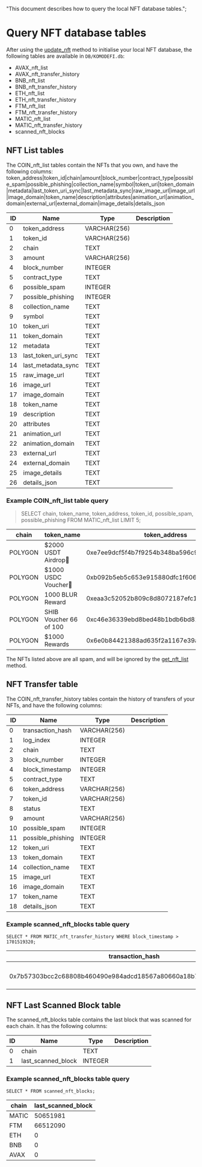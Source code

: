   "This document describes how to query the local NFT database tables.";

# Query NFT database tables

After using the [update\_nft](/atomicdex/api/v20-dev/non_fungible_tokens/update_nft/#update-nft) method to initialise your local NFT database,
the following tables are available in `DB/KOMODEFI.db`:

*   AVAX\_nft\_list
*   AVAX\_nft\_transfer\_history
*   BNB\_nft\_list
*   BNB\_nft\_transfer\_history
*   ETH\_nft\_list
*   ETH\_nft\_transfer\_history
*   FTM\_nft\_list
*   FTM\_nft\_transfer\_history
*   MATIC\_nft\_list
*   MATIC\_nft\_transfer\_history
*   scanned\_nft\_blocks

## NFT List tables

The COIN\_nft\_list tables contain the NFTs that you own, and have the following columns:
token\_address|token\_id|chain|amount|block\_number|contract\_type|possible\_spam|possible\_phishing|collection\_name|symbol|token\_uri|token\_domain|metadata|last\_token\_uri\_sync|last\_metadata\_sync|raw\_image\_url|image\_url|image\_domain|token\_name|description|attributes|animation\_url|animation\_domain|external\_url|external\_domain|image\_details|details\_json

| ID | Name                   | Type         | Description |
| -- | ---------------------- | ------------ | ----------- |
| 0  | token\_address         | VARCHAR(256) |             |
| 1  | token\_id              | VARCHAR(256) |             |
| 2  | chain                  | TEXT         |             |
| 3  | amount                 | VARCHAR(256) |             |
| 4  | block\_number          | INTEGER      |             |
| 5  | contract\_type         | TEXT         |             |
| 6  | possible\_spam         | INTEGER      |             |
| 7  | possible\_phishing     | INTEGER      |             |
| 8  | collection\_name       | TEXT         |             |
| 9  | symbol                 | TEXT         |             |
| 10 | token\_uri             | TEXT         |             |
| 11 | token\_domain          | TEXT         |             |
| 12 | metadata               | TEXT         |             |
| 13 | last\_token\_uri\_sync | TEXT         |             |
| 14 | last\_metadata\_sync   | TEXT         |             |
| 15 | raw\_image\_url        | TEXT         |             |
| 16 | image\_url             | TEXT         |             |
| 17 | image\_domain          | TEXT         |             |
| 18 | token\_name            | TEXT         |             |
| 19 | description            | TEXT         |             |
| 20 | attributes             | TEXT         |             |
| 21 | animation\_url         | TEXT         |             |
| 22 | animation\_domain      | TEXT         |             |
| 23 | external\_url          | TEXT         |             |
| 24 | external\_domain       | TEXT         |             |
| 25 | image\_details         | TEXT         |             |
| 26 | details\_json          | TEXT         |             |

### Example COIN\_nft\_list table query

> SELECT chain, token\_name, token\_address, token\_id, possible\_spam, possible\_phishing FROM MATIC\_nft\_list LIMIT 5;

| chain   | token\_name            | token\_address                             | token\_id | possible\_spam | possible\_phishing |
| ------- | ---------------------- | ------------------------------------------ | --------- | -------------- | ------------------ |
| POLYGON | $2000 USDT Airdrop🎁   | 0xe7ee9dcf5f4b7f9254b348ba596c9fb9121f77e7 | 1         | 1              | 0                  |
| POLYGON | $1000 USDC Voucher🎁   | 0xb092b5eb5c653e915880dfc1f606be2ffe6fae8c | 1         | 1              | 0                  |
| POLYGON | 1000 BLUR Reward       | 0xeaa3c52052b809c8d8072187efc134def2dd5b13 | 0         | 1              | 0                  |
| POLYGON | SHIB Voucher 66 of 100 | 0xc46e36339ebd8bed48b1bdb6bd815e4b72103949 | 0         | 1              | 0                  |
| POLYGON | $1000 Rewards          | 0x6e0b84421388ad635f2a1167e39aff2dc742da2a | 0         | 1              | 0                  |

The NFTs listed above are all spam, and will be ignored by the [get\_nft\_list](/atomicdex/api/v20-dev/non_fungible_tokens/get_nft_list/) method.

## NFT Transfer table

The COIN\_nft\_transfer\_history tables contain the history of transfers of your NFTs, and have the following columns:

| ID | Name               | Type         | Description |
| -- | ------------------ | ------------ | ----------- |
| 0  | transaction\_hash  | VARCHAR(256) |             |
| 1  | log\_index         | INTEGER      |             |
| 2  | chain              | TEXT         |             |
| 3  | block\_number      | INTEGER      |             |
| 4  | block\_timestamp   | INTEGER      |             |
| 5  | contract\_type     | TEXT         |             |
| 6  | token\_address     | VARCHAR(256) |             |
| 7  | token\_id          | VARCHAR(256) |             |
| 8  | status             | TEXT         |             |
| 9  | amount             | VARCHAR(256) |             |
| 10 | possible\_spam     | INTEGER      |             |
| 11 | possible\_phishing | INTEGER      |             |
| 12 | token\_uri         | TEXT         |             |
| 13 | token\_domain      | TEXT         |             |
| 14 | collection\_name   | TEXT         |             |
| 15 | image\_url         | TEXT         |             |
| 16 | image\_domain      | TEXT         |             |
| 17 | token\_name        | TEXT         |             |
| 18 | details\_json      | TEXT         |             |

### Example scanned\_nft\_blocks table query

`SELECT * FROM MATIC_nft_transfer_history WHERE block_timestamp > 1701519320;`

| transaction\_hash                                                  | log\_index | chain   | block\_number | block\_timestamp | contract\_type | token\_address                             | token\_id | status  | amount | possible\_spam | possible\_phishing | token\_uri                                                                                                                                                                                 | token\_domain | collection\_name     | image\_url                                                                   | image\_domain                                               | token\_name          | details\_json                                                                                                                                                                                                                                                                                                                                                                                                                                                             |
| ------------------------------------------------------------------ | ---------- | ------- | ------------- | ---------------- | -------------- | ------------------------------------------ | --------- | ------- | ------ | -------------- | ------------------ | ------------------------------------------------------------------------------------------------------------------------------------------------------------------------------------------ | ------------- | -------------------- | ---------------------------------------------------------------------------- | ----------------------------------------------------------- | -------------------- | ------------------------------------------------------------------------------------------------------------------------------------------------------------------------------------------------------------------------------------------------------------------------------------------------------------------------------------------------------------------------------------------------------------------------------------------------------------------------- |
|                                                                    |            |         |               |                  |                |                                            |           |         |        |                |                    |                                                                                                                                                                                            |               |                      |                                                                              |                                                             |                      |                                                                                                                                                                                                                                                                                                                                                                                                                                                                           |
| 0x7b57303bcc2c68808b460490e984adcd18567a80660a18b7a151b62015247cda | 512        | POLYGON | 50651981      | 1701519326       | ERC1155        | 0xe7ee9dcf5f4b7f9254b348ba596c9fb9121f77e7 | 1         | Receive | 1      | 1              | 0                  | [https://ipfs.io/ipfs/bafybeidyrvvtmkicjmj235lzo3ilrgd4ghwgvneqeobna6lox663i7k764/token.json](https://ipfs.io/ipfs/bafybeidyrvvtmkicjmj235lzo3ilrgd4ghwgvneqeobna6lox663i7k764/token.json) | ipfs.io       | $2000 USDT Airdrop🎁 | ipfs\://bafybeibfbnyp3yabkowcfbiqkylrwufblx7kkjvsn264s3yep7zamwol5m/USDT.JPG | bafybeibfbnyp3yabkowcfbiqkylrwufblx7kkjvsn264s3yep7zamwol5m | $2000 USDT Airdrop🎁 | \{"block\_hash":"0x41a4f453b1589c43edecadd75c8c501e0d22c87268e3f56d0d03fd6a77ed37f4","transaction\_index":78,"value":"0","transaction\_type":"Single","verified":1,"operator":"0x509517aadfa276de25d0822446386dfce6ac386e","from\_address":"0x0000000000000000000000000000000000000000","to\_address":"0x0000000000000000000000000000000000000000","fee\_details":\{"coin":"MATIC","gas":2154020,"gas\_price":"0.000000031375683387","total\_fee":"0.06758384952926574"}} |

## NFT Last Scanned Block table

The scanned\_nft\_blocks table contains the last block that was scanned for each chain.
It has the following columns:

| ID | Name                 | Type    | Description |
| -- | -------------------- | ------- | ----------- |
| 0  | chain                | TEXT    |             |
| 1  | last\_scanned\_block | INTEGER |             |

### Example scanned\_nft\_blocks table query

`SELECT * FROM scanned_nft_blocks;`

| chain | last\_scanned\_block |
| ----- | -------------------- |
| MATIC | 50651981             |
| FTM   | 66512090             |
| ETH   | 0                    |
| BNB   | 0                    |
| AVAX  | 0                    |
